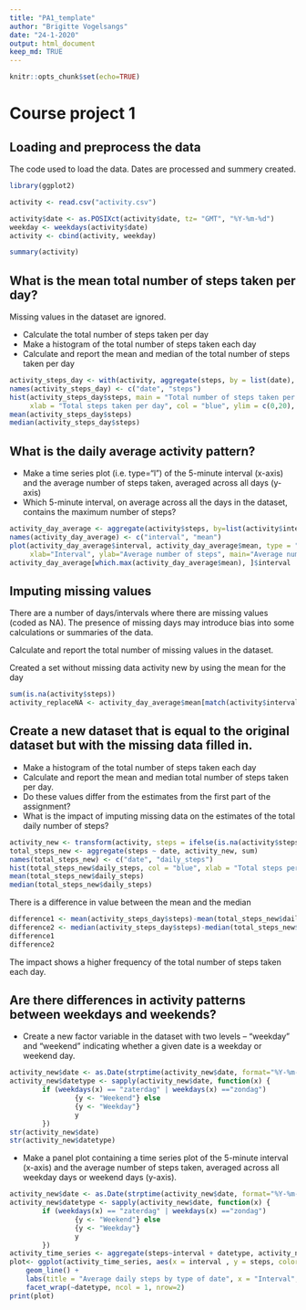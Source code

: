 ---
title: "PA1_template"
author: "Brigitte Vogelsangs"
date: "24-1-2020"
output: html_document 
keep_md: TRUE
---

```{r setup}
knitr::opts_chunk$set(echo=TRUE)
```

# Course project 1

## Loading and preprocess the data
The code used to load the data. 
Dates are processed and summery created.

```{r activity}
library(ggplot2)

activity <- read.csv("activity.csv")

activity$date <- as.POSIXct(activity$date, tz= "GMT", "%Y-%m-%d")
weekday <- weekdays(activity$date)
activity <- cbind(activity, weekday)

summary(activity)
```

## What is the mean total number of steps taken per day?

Missing values in the dataset are ignored.

- Calculate the total number of steps taken per day
- Make a histogram of the total number of steps taken each day
- Calculate and report the mean and median of the total number of steps taken per day

```{r activity_steps_day, echo=TRUE}
activity_steps_day <- with(activity, aggregate(steps, by = list(date), FUN = sum, na.rm = TRUE))
names(activity_steps_day) <- c("date", "steps")
hist(activity_steps_day$steps, main = "Total number of steps taken per day", 
     xlab = "Total steps taken per day", col = "blue", ylim = c(0,20), breaks = seq(0,25000, by=2500))
mean(activity_steps_day$steps)
median(activity_steps_day$steps)
```

## What is the daily average activity pattern?

- Make a time series plot (i.e. \color{red}{\verb|type = "l"|}type="l") of the 5-minute interval (x-axis) and the average number of steps taken, averaged across all days (y-axis)
- Which 5-minute interval, on average across all the days in the dataset, contains the maximum number of steps?

```{r activity_day_average}
activity_day_average <- aggregate(activity$steps, by=list(activity$interval), FUN=mean, na.rm=TRUE)
names(activity_day_average) <- c("interval", "mean")
plot(activity_day_average$interval, activity_day_average$mean, type = "l", col="blue", lwd = 2, 
     xlab="Interval", ylab="Average number of steps", main="Average number of steps per intervals")
activity_day_average[which.max(activity_day_average$mean), ]$interval
```

## Imputing missing values
There are a number of days/intervals where there are missing values (coded as \color{red}{\verb|NA|}NA). 
The presence of missing days may introduce bias into some calculations or summaries of the data.

Calculate and report the total number of missing values in the dataset.

Created a set without missing data activity new by using the mean for the day


```{r activity_replaceNA}
sum(is.na(activity$steps))
activity_replaceNA <- activity_day_average$mean[match(activity$interval, activity_day_average$interval)]
```

## Create a new dataset that is equal to the original dataset but with the missing data filled in.
- Make a histogram of the total number of steps taken each day
- Calculate and report the mean and median total number of steps taken per day. 
- Do these values differ from the estimates from the first part of the assignment? 
- What is the impact of imputing missing data on the estimates of the total daily number of steps?

```{r activity_new}
activity_new <- transform(activity, steps = ifelse(is.na(activity$steps), yes = activity_replaceNA, no = activity$steps))
total_steps_new <- aggregate(steps ~ date, activity_new, sum)
names(total_steps_new) <- c("date", "daily_steps")
hist(total_steps_new$daily_steps, col = "blue", xlab = "Total steps per day", ylim = c(0,30), main = "Total number of steps taken each day", breaks = seq(0,25000,by=2500))
mean(total_steps_new$daily_steps)
median(total_steps_new$daily_steps)
```

There is a difference in value between the mean and the median
```{r activity_difference}
difference1 <- mean(activity_steps_day$steps)-mean(total_steps_new$daily_steps)
difference2 <- median(activity_steps_day$steps)-median(total_steps_new$daily_steps)
difference1
difference2
```
The impact shows a higher frequency of the total number of steps taken each day.

## Are there differences in activity patterns between weekdays and weekends?

- Create a new factor variable in the dataset with two levels – “weekday” and “weekend” indicating whether a given date is a weekday or weekend day.

```{r activity_weekdays_weekends}
activity_new$date <- as.Date(strptime(activity_new$date, format="%Y-%m-%d"))
activity_new$datetype <- sapply(activity_new$date, function(x) {
        if (weekdays(x) == "zaterdag" | weekdays(x) =="zondag") 
                {y <- "Weekend"} else 
                {y <- "Weekday"}
                y
        })
str(activity_new$date)
str(activity_new$datetype)
```

- Make a panel plot containing a time series plot of the 5-minute interval (x-axis) and the average number of steps taken, averaged across all weekday days or weekend days (y-axis). 

```{r activity_time_series}
activity_new$date <- as.Date(strptime(activity_new$date, format="%Y-%m-%d"))
activity_new$datetype <- sapply(activity_new$date, function(x) {
        if (weekdays(x) == "zaterdag" | weekdays(x) =="zondag") 
                {y <- "Weekend"} else 
                {y <- "Weekday"}
                y
        })
activity_time_series <- aggregate(steps~interval + datetype, activity_new, mean, na.rm = TRUE)
plot<- ggplot(activity_time_series, aes(x = interval , y = steps, color = datetype)) +
    geom_line() +
    labs(title = "Average daily steps by type of date", x = "Interval", y = "Average number of steps") +
    facet_wrap(~datetype, ncol = 1, nrow=2)
print(plot)
```

